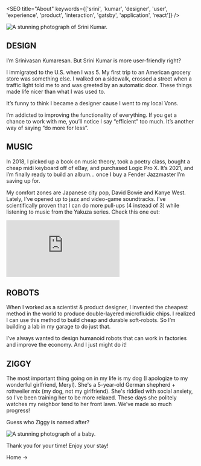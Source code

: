 
<SEO title="About" keywords={['srini', 'kumar', 'designer', 'user', 'experience', 'product', 'interaction', 'gatsby', 'application', 'react']} />

<img src={me} alt="A stunning photograph of Srini Kumar." class="center"/>

## DESIGN

I’m Srinivasan Kumaresan. But Srini Kumar is more user-friendly right?

I immigrated to the U.S. when I was 5. My first trip to an American grocery store was something else. I walked on a sidewalk, crossed a street when a traffic light told me to and was greeted by an automatic door. These things made life nicer than what I was used to.

It’s funny to think I became a designer cause I went to my local Vons. 

I’m addicted to improving the functionality of everything. If you get a chance to work with me, you’ll notice I say “efficient” too much. It’s another way of saying “do more for less”.


## MUSIC

In 2018, I picked up a book on music theory, took a poetry class, bought a cheap midi keyboard off of eBay, and purchased Logic Pro X. It’s 2021, and I’m finally ready to build an album… once I buy a Fender Jazzmaster I’m saving up for. 

My comfort zones are Japanese city pop, David Bowie and Kanye West. Lately, I’ve opened up to jazz and video-game soundtracks. I’ve scientifically proven that I can do more pull-ups (4 instead of 3) while listening to music from the Yakuza series. Check this one out:

<div class="center"> 
    <iframe src="https://www.youtube-nocookie.com/embed/VD6__C2Ht6M" frameborder="0" allow="accelerometer; autoplay; clipboard-write; encrypted-media; gyroscope; picture-in-picture" allowfullscreen ></iframe>
</div>

## ROBOTS

When I worked as a scientist & product designer, I invented the cheapest method in the world to produce double-layered microfluidic chips. I realized I can use this method to build cheap and durable soft-robots. So I’m building a lab in my garage to do just that.

I’ve always wanted to design humanoid robots that can work in factories and improve the economy. And I just might do it!

## ZIGGY

The most important thing going on in my life is my dog (I apologize to my wonderful girlfriend, Meryl). 
She's a 5-year-old German shepherd + rottweiler mix (my dog, not my girlfriend). 
She's riddled with social anxiety, so I've been training her to be more relaxed. 
These days she politely watches my neighbor tend to her front lawn. We’ve made so much progress!

Guess who Ziggy is named after?

<img src={ziggy} alt="A stunning photograph of a baby." class="center" />

Thank you for your time! Enjoy your stay!
<Link to="/">Home -></Link>



